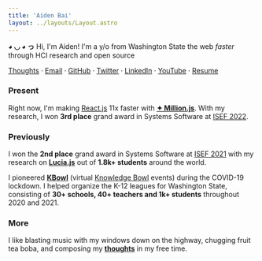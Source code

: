 ```yaml
---
title: 'Aiden Bai'
layout: ../layouts/Layout.astro
---
```



**◕ ◡ ◕ っ** Hi, I'm Aiden! I'm a <Age client:visible /> y/o from
Washington State the web _faster_ through HCI research and open source

[Thoughts](/thoughts) · [Email](mailto:aiden.bai05@gmail.com) · [GitHub](https://github.com/aidenybai) · [Twitter](https://twitter.com/aidenybai) · [LinkedIn](https://linkedin.com/in/aidenbai) · [YouTube](https://www.youtube.com/c/aidenybai) · [Resume](https://www.figma.com/file/n4MkGYBP1CEc3LsXU9z1pT/Resume?node-id=0%3A1)

### Present

Right now, I'm making [React.js](https://reactjs.org) 11x faster with
[**✦ Million.js**](https://millionjs.org/)<Stars client:visible />. With my research, I won **3rd place** grand award in Systems Software at [ISEF 2022](https://www.societyforscience.org/press-release/regeneron-isef-full-awards-2022/#:~:text=SOFT037).

### Previously

I won the **2nd place** grand award in Systems Software at
[ISEF 2021](https://www.societyforscience.org/press-release/2021-regeneron-isef-grand-awards/#:~:text=SOFT031) with my research on [**Lucia.js**](https://projectboard.world/isef/project/soft031---lucia) out of **1.8k+ students** around the world.

I pioneered [**KBowl**](https://kbowl.aidenybai.com) (virtual [Knowledge Bowl](https://en.wikipedia.org/wiki/Knowledge_Bowl) events) during the COVID-19 lockdown. I helped organize the K-12 leagues for Washington State, consisting of
**30+ schools, 40+ teachers and 1k+ students** throughout
2020 and 2021.

### More

I like blasting music with my windows down on the highway, chugging fruit tea boba, and composing my [**thoughts**](/thoughts) in my free time.
